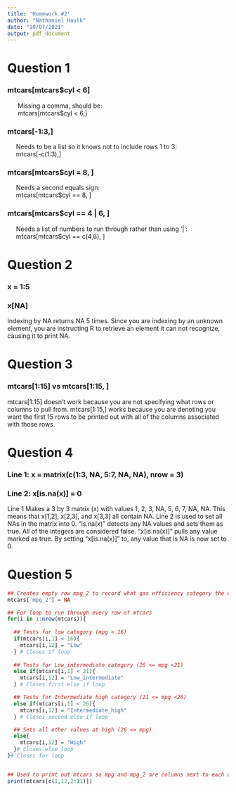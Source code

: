 ```yaml
---
title: 'Homework #2'
author: "Nathaniel Haulk"
date: "10/07/2021"
output: pdf_document
---
```


# Question 1
  
### mtcars[mtcars$cyl < 6]
  
|       Missing a comma, should be:  
|       mtcars[mtcars$cyl < 6,]

### mtcars[-1:3,]  
  
|      Needs to be a list so it knows not to include rows 1 to 3:
|      mtcars[-c(1:3),]
  
### mtcars[mtcars$cyl = 8, ]  

|      Needs a second equals sign:  
|      mtcars[mtcars$cyl == 8, ]

### mtcars[mtcars$cyl == 4 | 6, ]  

|      Needs a list of numbers to run through rather than using '|':  
|      mtcars[mtcars$cyl == c(4,6), ]



# Question 2

### x = 1:5  
### x[NA]  

Indexing by NA returns NA 5 times. Since you are indexing by an unknown element, you are instructing R to retrieve an element it can not recognize, causing it to print NA.



# Question 3

### mtcars[1:15] vs mtcars[1:15, ]

mtcars[1:15] doesn't work because you are not specifying what rows or columns to pull from. mtcars[1:15,] works because you are denoting you want the first 15 rows to be printed out with all of the columns associated with those rows.


# Question 4

### Line 1: x = matrix(c(1:3, NA, 5:7, NA, NA), nrow = 3)  
### Line 2: x[is.na(x)] = 0  

Line 1 Makes a 3 by 3 matrix (x) with values 1, 2, 3, NA, 5, 6, 7, NA, NA. This means that x[1,2], x[2,3], and x[3,3] all contain NA. Line 2 is used to set all NAs in the matrix into 0. "is.na(x)" detects any NA values and sets them as true. All of the integers are considered false. "x[is.na(x)]" pulls any value marked as true. By setting "x[is.na(x)]" to, any value that is NA is now set to 0.

# Question 5
```r
## Creates empty row mpg_2 to record what gas efficiency category the car falls under
mtcars['mpg_2'] = NA

## For loop to run through every row of mtcars
for(i in 1:nrow(mtcars)){
  
  ## Tests for low category (mpg < 16)
  if(mtcars[i,1] < 16){
    mtcars[i,12] = "Low"
  } # Closes if loop
  
  ## Tests for Low_intermediate category (16 <= mpg <21)
  else if(mtcars[i,1] < 21){
    mtcars[i,12] = "Low_intermediate"
  } # Closes first else if loop

  ## Tests for Intermediate_high category (21 <= mpg <26)
  else if(mtcars[i,1] < 26){
    mtcars[i,12] = "Intermediate_high"
  } # Closes second else if loop

  ## Sets all other values at high (26 <= mpg)
  else{
    mtcars[i,12] = "High"
  }# Closes else loop
}# Closes for loop


## Used to print out mtcars so mpg and mpg_2 are columns next to each other.
print(mtcars[c(1,12,2:11)])

```

